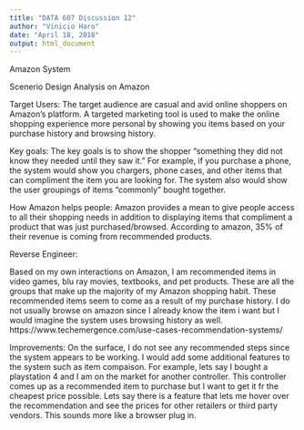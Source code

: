 ---
title: "DATA 607 Discussion 12"
author: "Vinicio Haro"
date: "April 18, 2018"
output: html_document
---

Amazon System 

Scenerio Design Analysis on Amazon 

Target Users: 
The target audience are casual and avid online shoppers on Amazon's platform. A targeted marketing tool is used to make the online shopping experience more personal by showing you items based on your purchase history and browsing history. 

Key goals: 
The key goals is to show the shopper "something they did not know they needed until they saw it." For example, if you purchase a phone, the system would show you chargers, phone cases, and other items that can compliment the item you are looking for. The system also would show the user groupings of items "commonly" bought together. 

How Amazon helps people: 
Amazon provides a mean to give people access to all their shopping needs in addition to displaying items that compliment a product that was just purchased/browsed. According to amazon, 35% of their revenue is coming from recommended products. 

Reverse Engineer: 

Based on my own interactions on Amazon, I am recommended items in video games, blu ray movies, textbooks, and pet products. These are all the groups that make up the majority of my Amazon shopping habit. These recommended items seem to come as a result of my purchase history. I do not usually browse on amazon since I already know the item i want but I would imagine the system uses browsing history as well. 
https://www.techemergence.com/use-cases-recommendation-systems/

Improvements:
On the surface, I do not see any recommended steps since the system appears to be working. I would add some additional features to the system such as item compaison. For example, lets say I bought a playstation 4 and I am on the market for another controller. This controller comes up as a recommended item to purchase but I want to get it fr the cheapest price possible. Lets say there is a feature that lets me hover over the recommendation and see the prices for other retailers or third party vendors. This sounds more like a browser plug in. 